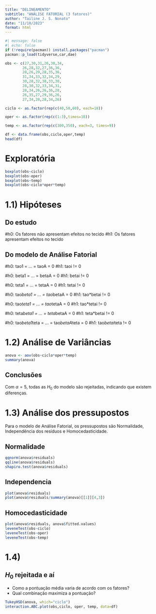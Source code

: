 ```yaml
---
title: "DELINEAMENTO"
subtitle: "ANÁLISE FATORIAL (3 fatores)"
author: "Tailine J. S. Nonato"
date: "11/10/2023"
format: html
---
```



```r
#| message: false
#| echo: false
if (!require(pacman)) install.packages("pacman")
pacman::p_load(tidyverse,car,dae)
```
```r
obs <- c(27,30,31,26,30,34,
        26,28,32,27,36,36,
        28,26,29,28,35,36,
        31,34,33,32,34,29,
        30,28,32,30,33,30,
        28,30,32,33,34,31,
        28,34,26,26,36,28,
        26,35,27,29,36,26,
        27,34,28,28,34,26)

ciclo <- as.factor(rep(c(40,50,60), each=18))

oper <- as.factor(rep(c(1:3),times=18))

temp <- as.factor(rep(c(300,350), each=3, times=9))

df <- data.frame(obs,ciclo,oper,temp)
head(df)
```

# Exploratória
```r
boxplot(obs~ciclo)
boxplot(obs~oper)
boxplot(obs~temp)
boxplot(obs~ciclo*oper*temp)
```

# 1.1) Hipóteses

## Do estudo
#h0: Os fatores não apresentam efeitos no tecido
#h1: Os fatores apresentam efeitos no tecido

## Do modelo de Análise Fatorial
#h0: tao1 = ... = taoA = 0
#h1: taoi != 0

#h0: beta1 = ... = betaA = 0
#h1: betai != 0

#h0: teta1 = ... = tetaA = 0
#h1: tetai != 0

#h0: tao*beta1 = ... = tao*betaA = 0
#h1: tao*betai != 0

#h0: tao*teta1 = ... = tao*tetaA = 0
#h1: tao*tetai != 0

#h0: teta*beta1 = ... = teta*betaA = 0
#h1: teta*betai != 0

#h0: tao*beta1*teta = ... = tao*betaA*teta = 0
#h1: tao*betai*teta != 0


# 1.2) Análise de Variâncias
```r
anova <- aov(obs~ciclo*oper*temp)
summary(anova)
```

## Conclusões
Com $\alpha=5%$, todas as $H_{0}$ do modelo são rejeitadas, indicando que existem diferenças.

# 1.3) Análise dos pressupostos
Para o modelo de Análise Fatorial, os pressupostos são Normalidade, Independência dos resíduos e Homocedasticidade.

## Normalidade
```r
qqnorm(anova$residuals)
qqline(anova$residuals)
shapiro.test(anova$residuals)
```

## Independencia 
```r
plot(anova$residuals)
plot(anova$residuals/summary(anova)[[1]][4,3])
```

## Homocedasticidade
```r
plot(anova$residuals, anova$fitted.values)
leveneTest(obs~ciclo)
leveneTest(obs~oper)
leveneTest(obs~temp)
```

# 1.4) 
## $H_{0}$ rejeitada e aí
- Como a pontuação média varia de acordo com os fatores?
- Qual combinação maximiza a pontuação?
```r
TukeyHSD(anova, which="ciclo")
interaction.ABC.plot(obs,ciclo, oper, temp, data=df)
```
